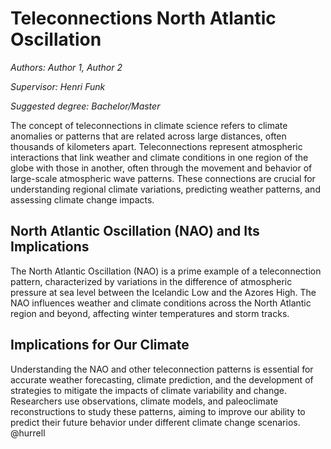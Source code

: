 # Teleconnections North Atlantic Oscillation {#nao}

*Authors: Author 1, Author 2*

*Supervisor: Henri Funk*

*Suggested degree: Bachelor/Master*

The concept of teleconnections in climate science refers to climate anomalies or patterns that are related across large distances, often thousands of kilometers apart. Teleconnections represent atmospheric interactions that link weather and climate conditions in one region of the globe with those in another, often through the movement and behavior of large-scale atmospheric wave patterns. These connections are crucial for understanding regional climate variations, predicting weather patterns, and assessing climate change impacts.

## North Atlantic Oscillation (NAO) and Its Implications

The North Atlantic Oscillation (NAO) is a prime example of a teleconnection pattern, characterized by variations in the difference of atmospheric pressure at sea level between the Icelandic Low and the Azores High. The NAO influences weather and climate conditions across the North Atlantic region and beyond, affecting winter temperatures and storm tracks.

## Implications for Our Climate

Understanding the NAO and other teleconnection patterns is essential for accurate weather forecasting, climate prediction, and the development of strategies to mitigate the impacts of climate variability and change. Researchers use observations, climate models, and paleoclimate reconstructions to study these patterns, aiming to improve our ability to predict their future behavior under different climate change scenarios.
@hurrell